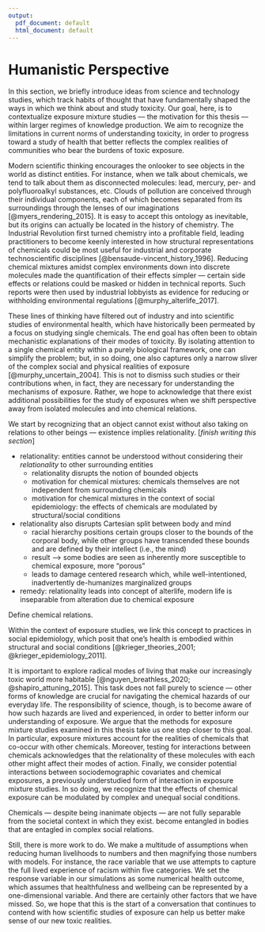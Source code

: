 ```yaml
---
output:
  pdf_document: default
  html_document: default
---
```

# Humanistic Perspective {#humanistic}

In this section, we briefly introduce ideas from science and technology studies, which track habits of thought that have fundamentally shaped the ways in which we think about and study toxicity. Our goal, here, is to contextualize exposure mixture studies — the motivation for this thesis — within larger regimes of knowledge production. We aim to recognize the limitations in current norms of understanding toxicity, in order to progress toward a study of health that better reflects the complex realities of communities who bear the burdens of toxic exposure. 

Modern scientific thinking encourages the onlooker to see objects in the world as distinct entities. For instance, when we talk about chemicals, we tend to talk about them as disconnected molecules: lead, mercury, per- and polyfluoroalkyl substances, etc. Clouds of pollution are conceived through their individual components, each of which becomes separated from its surroundings through the lenses of our imaginations [@myers_rendering_2015]. It is easy to accept this ontology as inevitable, but its origins can actually be located in the history of chemistry. The Industrial Revolution first turned chemistry into a profitable field, leading practitioners to become keenly interested in how structural representations of chemicals could be most useful for industrial and corporate technoscientific disciplines [@bensaude-vincent_history_1996]. Reducing chemical mixtures amidst complex environments down into discrete molecules made the quantification of their effects simpler — certain side effects or relations could be masked or hidden in technical reports. Such reports were then used by industrial lobbyists as evidence for reducing or withholding environmental regulations [@murphy_alterlife_2017]. 

These lines of thinking have filtered out of industry and into scientific studies of environmental health, which have historically been permeated by a focus on studying single chemicals. The end goal has often been to obtain mechanistic explanations of their modes of toxicity. By isolating attention to a single chemical entity within a purely biological framework, one can simplify the problem; but, in so doing, one also captures only a narrow sliver of the complex social and physical realities of exposure [@murphy_uncertain_2004]. This is not to dismiss such studies or their contributions when, in fact, they are necessary for understanding the mechanisms of exposure. Rather, we hope to acknowledge that there exist additional possibilities for the study of exposures when we shift perspective away from isolated molecules and into chemical relations. 

We start by recognizing that an object cannot exist without also taking on relations to other beings — existence implies relationality. [*finish writing this section*]

- relationality: entities cannot be understood without considering their *relationality* to other surrounding entities
  - relationality disrupts the notion of bounded objects
  - motivation for chemical mixtures: chemicals themselves are not independent from surrounding chemicals
  - motivation for chemical mixtures in the context of social epidemiology: the effects of chemicals are modulated by structural/social conditions
- relationality also disrupts Cartesian split between body and mind
  - racial hierarchy positions certain groups closer to the bounds of the corporal body, while other groups have transcended these bounds and are defined by their intellect (i.e., the mind)
  - result --> some bodies are seen as inherently more susceptible to chemical exposure, more "porous" 
  - leads to damage centered research which, while well-intentioned, inadvertently de-humanizes marginalized groups
- remedy: relationality leads into concept of alterlife, modern life is inseparable from alteration due to chemical exposure

Define chemical relations.

Within the context of exposure studies, we link this concept to practices in social epidemiology, which posit that one’s health is embodied within structural and social conditions [@krieger_theories_2001; @krieger_epidemiology_2011]. 

It is important to explore radical modes of living that make our increasingly toxic world more habitable [@nguyen_breathless_2020; @shapiro_attuning_2015]. This task does not fall purely to science — other forms of knowledge are crucial for navigating the chemical hazards of our everyday life. The responsibility of science, though, is to become aware of how such hazards are lived and experienced, in order to better inform our understanding of exposure. We argue that the methods for exposure mixture studies examined in this thesis take us one step closer to this goal. In particular, exposure mixtures account for the realities of chemicals that co-occur with other chemicals. Moreover, testing for interactions between chemicals acknowledges that the relationality of these molecules with each other might affect their modes of action. Finally, we consider potential interactions between sociodemographic covariates and chemical exposures, a previously understudied form of interaction in exposure mixture studies. In so doing, we recognize that the effects of chemical exposure can be modulated by complex and unequal social conditions. 

Chemicals — despite being inanimate objects — are not fully separable from the societal context in which they exist. become entangled in bodies that are entagled in complex social relations. 

Still, there is more work to do. We make a multitude of assumptions when reducing human livelihoods to numbers and then magnifying those numbers with models. For instance, the race variable that we use attempts to capture the full lived experience of racism within five categories. We set the response variable in our simulations as some numerical health outcome, which assumes that healthfulness and wellbeing can be represented by a one-dimensional variable. And there are certainly other factors that we have missed. So, we hope that this is the start of a conversation that continues to contend with how scientific studies of exposure can help us better make sense of our new toxic realities.  





